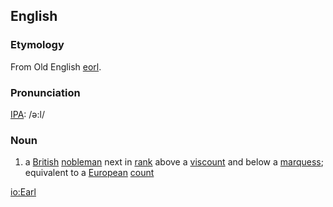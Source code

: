 ==English==
{{wikipedia}}
===Etymology===
From Old English [[eorl]].

===Pronunciation===
[[IPA]]: /ə:l/

===Noun===
{{en-noun-reg}}

# a [[British]] [[nobleman]] next in [[rank]] above a [[viscount]] and below a [[marquess]]; equivalent to a [[European]] [[count]]

[[io:Earl]]